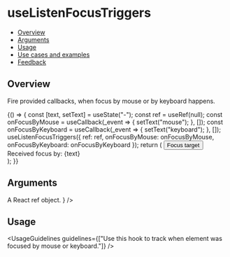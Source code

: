 
<Meta title="Hooks/useListenFocusTriggers" />

# useListenFocusTriggers

- [Overview](#overview)
- [Arguments](#arguments)
- [Usage](#usage)
- [Use cases and examples](#use-cases-and-examples)
- [Feedback](#feedback)

## Overview

Fire provided callbacks, when focus by mouse or by keyboard happens.

<Canvas>
  <Story name="Overview">
    {() => {
      const [text, setText] = useState("-");
      const ref = useRef(null);
      const onFocusByMouse = useCallback(_event => {
        setText("mouse");
      }, []);
      const onFocusByKeyboard = useCallback(_event => {
        setText("keyboard");
      }, []);
      useListenFocusTriggers({
        ref: ref,
        onFocusByMouse: onFocusByMouse,
        onFocusByKeyboard: onFocusByKeyboard
      });
      return (
        <Flex direction={Flex.directions.COLUMN} gap={Flex.gaps.MEDIUM} align={Flex.align.START}>
          <Button ref={ref}>Focus target</Button>
          <div>Received focus by: {text}</div>
        </Flex>
      );
    }}
  </Story>
</Canvas>

## Arguments

<FunctionArguments>
  <FunctionArgument name="options" type="Object">
    <FunctionArgument
      name="ref"
      type="React.MutableRefObject"
      description={
        <>
          A React
          <Link size={Link.sizes.MEDIUM} href="https://reactjs.org/docs/hooks-reference.html#useref">
            ref
          </Link>
          object.
        </>
      }
    />
    <FunctionArgument
      name="onFocusByKeyboard"
      type="(event: FocusEvent) => void"
      description="Callback function to execute when the focus by keyboard event is fired."
    />
    <FunctionArgument
      name="onFocusByMouse"
      type="(event: FocusEvent) => void"
      description="Callback function to execute when the focus by mouse (onMouseDown) event is fired."
    />
  </FunctionArgument>
</FunctionArguments>

## Usage

<UsageGuidelines guidelines={["Use this hook to track when element was focused by mouse or keyboard."]} />
